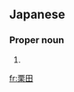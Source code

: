 ==Japanese==
{{ja-kanjitab|くり|た|yomi=k}}

===Proper noun===
{{ja-pos|くりた|proper}}

# {{surname|lang=ja|sort=くりた}}

[[fr:栗田]]